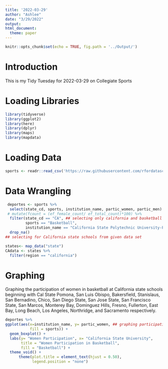 ```yaml
---
title: '2022-03-29'
author: "Ashlee"
date: "3/29/2022"
output: 
html_document:
  theme: paper
---
```


```r
knitr::opts_chunk$set(echo = TRUE, fig.path = '../Output/')
```

# Introduction 
This is my Tidy Tuesday for 2022-03-29 on Collegiate Sports

# Loading Libraries 
```r
library(tidyverse)
library(ggplot2)
library(here)
library(dplyr)
library(maps)
library(mapdata)
```

# Loading Data 
```r
sports <- readr::read_csv('https://raw.githubusercontent.com/rfordatascience/tidytuesday/master/data/2022/2022-03-29/sports.csv')

```
# Data Wrangling 
```r
 deportes <- sports %>% 
  select(state_cd, sports, institution_name, partic_women, partic_men) %>% 
 # mutate(fcount = (ef_female_count/ ef_total_count)*100) %>% 
  filter(state_cd == "CA", ## selecting only california and basketball 
         sports == "Basketball", 
         institution_name == "California State Polytechnic University-Pomona" | institution_name == "California Polytechnic State University-San Luis Obispo" | institution_name == "California State University-Bakersfield" | institution_name == "California State University-Stanislaus" | institution_name == "California State University-San Bernardino" | institution_name == "California State University-Chico" | institution_name == "San Diego State University" | institution_name == "San Jose State University" | institution_name == "San Francisco State University" | institution_name == "California State University-San Marcos" | institution_name == "California State University-Monterey Bay" | institution_name == "California State University-Dominguez Hills" | institution_name == "California State University-Fresno" |institution_name == "California State University-Fullerton" |institution_name == "California State University-East Bay" | institution_name == "California State University-Long Beach" | institution_name == "California State University-Los Angeles" | institution_name == "California State University-Northridge" | institution_name == "California State University-Sacramento") %>% 
  drop_na()
## selecting for California state schools from given data set

states<- map_data("state")
CAdata <- states %>% 
  filter(region == "california")


```
# Graphing 
Graphing the participation of women in basketball at California state schools beginning with Cal State Pomona, San Luis Obispo, Bakersfield, Stanislaus, San Bernadino, Chico, San Diego State, San Jose State, San Francisco State, San Marcos, Monterey Bay, Dominguez Hills, Fresno, Fullerton, East Bay, Long Beach, Los Angeles, Northridge, and Sacramento respectively. 
```r
deportes %>% 
ggplot(aes(x=institution_name, y= partic_women, ## graphing participation of women in bball
           fill = sports)) +
  geom_boxplot() +
  labs(y= "Women Participation", x= "California State University", 
       title = "Women Participation in Basketball",
       fill = "Basketball") +
  theme_void() +
      theme(plot.title = element_text(hjust = 0.50),
            legend.position = "none")
  
```

